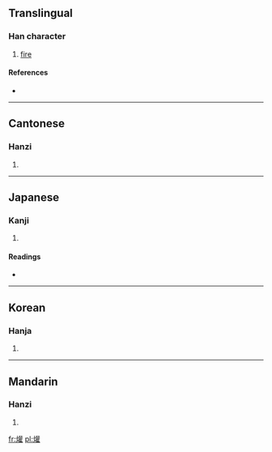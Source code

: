 ==Translingual==

===Han character===
{{Han char|rn=86|rad=火|as=18|sn=22|four=9481<sub>4</sub>|canj=火廿口土 (FTRG)}}

# [[fire]]

====References====
* {{Han ref|kx=0687.360|dkj=19617|dj=1099.200|hdz=32248.050|uh=721F|ud=29215|bh=F6ED|bd=63213}}

----

==Cantonese==

===Hanzi===
{{yue-hanzi|jyut=|y=gun3}}

# {{defn|Cantonese|sort=火18}}

----

==Japanese==

===Kanji===
{{ja-kanji|grade=|rs=火18}}

# {{defn|Japanese|sort=火18}}

====Readings====
* {{ja-readings|on=[[かん]] (kan), [[けん]] (ken), [[げん]] (gen)|kun=[[やく]] (yaku)}}

----

==Korean==

===Hanja===
{{ko-hanja|hangeul=관|eumhun=|rv=gwan|mr=kwan|y=kwan}}

# {{defn|Korean|sort=火18}}

----

==Mandarin==

===Hanzi===
{{cmn-hanzi|pin=[[guàn]] ([[guan4]]), [[zhǎo]] ([[zhao3]])|wg=kuan<sup>4</sup>, chao<sup>3</sup>}}

# {{defn|Mandarin|sort=火18}}

[[fr:爟]]
[[pl:爟]]